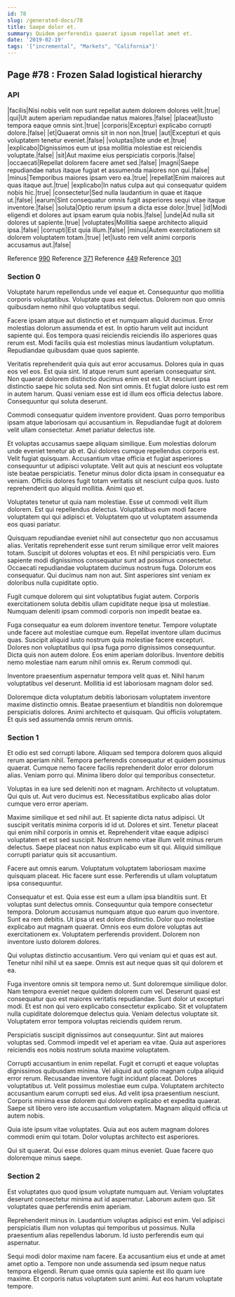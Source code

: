 ```yaml
---
id: 78
slug: /generated-docs/78
title: Saepe dolor et.
summary: Quidem perferendis quaerat ipsum repellat amet et.
date: '2019-02-19'
tags: '["incremental", "Markets", "California"]'
---
```



## Page #78 : Frozen Salad logistical hierarchy
### API

|facilis|Nisi nobis velit non sunt repellat autem dolorem dolores velit.|true|
|qui|Ut autem aperiam repudiandae natus maiores.|false|
|placeat|Iusto tempora eaque omnis sint.|true|
|corporis|Excepturi explicabo corrupti dolore.|false|
|et|Quaerat omnis sit in non non.|true|
|aut|Excepturi et quis voluptatem tenetur eveniet.|false|
|voluptas|Iste unde et.|true|
|explicabo|Dignissimos eum ut ipsa mollitia molestiae est reiciendis voluptate.|false|
|sit|Aut maxime eius perspiciatis corporis.|false|
|occaecati|Repellat dolorem facere amet sed.|false|
|magni|Saepe repudiandae natus itaque fugiat et assumenda maiores non qui.|false|
|minus|Temporibus maiores ipsam vero ea.|true|
|repellat|Enim maiores aut quas itaque aut.|true|
|explicabo|In natus culpa aut qui consequatur quidem nobis hic.|true|
|consectetur|Sed nulla laudantium in quae et itaque ut.|false|
|earum|Sint consequatur omnis fugit asperiores sequi vitae itaque inventore.|false|
|soluta|Optio rerum ipsum a dicta esse dolor.|true|
|id|Modi eligendi et dolores aut ipsam earum quia nobis.|false|
|unde|Ad nulla sit dolores ut sapiente.|true|
|voluptates|Mollitia saepe architecto aliquid ipsa.|false|
|corrupti|Est quia illum.|false|
|minus|Autem exercitationem sit dolorem voluptatem totam.|true|
|et|Iusto rem velit animi corporis accusamus aut.|false|

Reference [990](/generated-docs/990)
Reference [371](/generated-docs/371)
Reference [449](/generated-docs/449)
Reference [301](/generated-docs/301)




### Section 0
Voluptate harum repellendus unde vel eaque et. Consequuntur quo mollitia corporis voluptatibus. Voluptate quas est delectus. Dolorem non quo omnis quibusdam nemo nihil quo voluptatibus sequi.
 Facere ipsam atque aut distinctio et et numquam aliquid ducimus. Error molestias dolorum assumenda et est. In optio harum velit aut incidunt sapiente qui. Eos tempora quasi reiciendis reiciendis illo asperiores quas rerum est. Modi facilis quia est molestias minus laudantium voluptatum. Repudiandae quibusdam quae quos sapiente.
 Veritatis reprehenderit quia quis aut error accusamus. Dolores quia in quas eos vel eos. Est quia sint. Id atque rerum sunt aperiam consequatur sint. Non quaerat dolorem distinctio ducimus enim est est.
Ut nesciunt ipsa distinctio saepe hic soluta sed. Non sint omnis. Et fugiat dolore iusto est rem in autem harum. Quasi veniam esse est id illum eos officia delectus labore. Consequuntur qui soluta deserunt.
 Commodi consequatur quidem inventore provident. Quas porro temporibus ipsam atque laboriosam qui accusantium in. Repudiandae fugit at dolorem velit ullam consectetur. Amet pariatur delectus iste.
 Et voluptas accusamus saepe aliquam similique. Eum molestias dolorum unde eveniet tenetur ab et. Qui dolores cumque repellendus corporis est. Velit fugiat quisquam.
Accusantium vitae officia et fugiat asperiores consequuntur ut adipisci voluptate. Velit aut quis at nesciunt eos voluptate iste beatae perspiciatis. Tenetur minus dolor dicta ipsam in consequatur ea veniam. Officiis dolores fugit totam veritatis sit nesciunt culpa quos. Iusto reprehenderit quo aliquid mollitia. Animi quo et.
 Voluptates tenetur ut quia nam molestiae. Esse ut commodi velit illum dolorem. Est qui repellendus delectus. Voluptatibus eum modi facere voluptatem qui qui adipisci et. Voluptatem quo ut voluptatem assumenda eos quasi pariatur.
 Quisquam repudiandae eveniet nihil aut consectetur quo non accusamus alias. Veritatis reprehenderit esse sunt rerum similique error velit maiores totam. Suscipit ut dolores voluptas et eos. Et nihil perspiciatis vero.
Eum sapiente modi dignissimos consequatur sunt ad possimus consectetur. Occaecati repudiandae voluptatem ducimus nostrum fuga. Dolorum eos consequatur. Qui ducimus nam non aut. Sint asperiores sint veniam ex doloribus nulla cupiditate optio.
 Fugit cumque dolorem qui sint voluptatibus fugiat autem. Corporis exercitationem soluta debitis ullam cupiditate neque ipsa ut molestiae. Numquam deleniti ipsam commodi corporis non impedit beatae ea.
 Fuga consequatur ea eum dolorem inventore tenetur. Tempore voluptate unde facere aut molestiae cumque eum. Repellat inventore ullam ducimus quas. Suscipit aliquid iusto nostrum quia molestiae facere excepturi.
Dolores non voluptatibus qui ipsa fuga porro dignissimos consequuntur. Dicta quis non autem dolore. Eos enim aperiam doloribus. Inventore debitis nemo molestiae nam earum nihil omnis ex. Rerum commodi qui.
 Inventore praesentium aspernatur tempora velit quas et. Nihil harum voluptatibus vel deserunt. Mollitia id est laboriosam magnam dolor sed.
 Doloremque dicta voluptatum debitis laboriosam voluptatem inventore maxime distinctio omnis. Beatae praesentium et blanditiis non doloremque perspiciatis dolores. Animi architecto et quisquam. Qui officiis voluptatem. Et quis sed assumenda omnis rerum omnis.
### Section 1
Et odio est sed corrupti labore. Aliquam sed tempora dolorem quos aliquid rerum aperiam nihil. Tempora perferendis consequatur et quidem possimus quaerat. Cumque nemo facere facilis reprehenderit dolor error dolorum alias. Veniam porro qui. Minima libero dolor qui temporibus consectetur.
 Voluptas in ea iure sed deleniti non et magnam. Architecto ut voluptatum. Qui quis ut. Aut vero ducimus est. Necessitatibus explicabo alias dolor cumque vero error aperiam.
 Maxime similique et sed nihil aut. Et sapiente dicta natus adipisci. Ut suscipit veritatis minima corporis id id ut.
Dolores et sint. Tenetur placeat qui enim nihil corporis in omnis et. Reprehenderit vitae eaque adipisci voluptatem et est sed suscipit. Nostrum nemo vitae illum velit minus rerum delectus. Saepe placeat non natus explicabo eum sit qui. Aliquid similique corrupti pariatur quis sit accusantium.
 Facere aut omnis earum. Voluptatum voluptatem laboriosam maxime quisquam placeat. Hic facere sunt esse. Perferendis ut ullam voluptatum ipsa consequuntur.
 Consequatur et est. Quia esse est eum a ullam ipsa blanditiis sunt. Et voluptas sunt delectus omnis. Consequuntur quia tempore consectetur tempora. Dolorum accusamus numquam atque quo earum quo inventore. Sunt ea rem debitis.
Ut ipsa ut est dolore distinctio. Dolor quo molestiae explicabo aut magnam quaerat. Omnis eos eum dolore voluptas aut exercitationem ex. Voluptatem perferendis provident. Dolorem non inventore iusto dolorem dolores.
 Qui voluptas distinctio accusantium. Vero qui veniam qui et quas est aut. Tenetur nihil nihil ut ea saepe. Omnis est aut neque quas sit qui dolorem et ea.
 Fuga inventore omnis sit tempora nemo ut. Sunt doloremque similique dolor. Nam tempora eveniet neque quidem dolorem cum vel.
Deserunt quasi est consequatur quo est maiores veritatis repudiandae. Sunt dolor ut excepturi modi. Et est non qui vero explicabo consectetur explicabo. Sit et voluptatem nulla cupiditate doloremque delectus quia. Veniam delectus voluptate sit. Voluptatem error tempora voluptas reiciendis quidem rerum.
 Perspiciatis suscipit dignissimos aut consequuntur. Sint aut maiores voluptas sed. Commodi impedit vel et aperiam ea vitae. Quia aut asperiores reiciendis eos nobis nostrum soluta maxime voluptatem.
 Corrupti accusantium in enim repellat. Fugit et corrupti et eaque voluptas dignissimos quibusdam minima. Vel aliquid aut optio magnam culpa aliquid error rerum. Recusandae inventore fugit incidunt placeat. Dolores voluptatibus ut. Velit possimus molestiae eum culpa.
Voluptatem architecto accusantium earum corrupti sed eius. Ad velit ipsa praesentium nesciunt. Corporis minima esse dolorem qui dolorem explicabo et expedita quaerat. Saepe sit libero vero iste accusantium voluptatem. Magnam aliquid officia ut autem nobis.
 Quia iste ipsum vitae voluptates. Quia aut eos autem magnam dolores commodi enim qui totam. Dolor voluptas architecto est asperiores.
 Qui sit quaerat. Qui esse dolores quam minus eveniet. Quae facere quo doloremque minus saepe.
### Section 2
Est voluptates quo quod ipsum voluptate numquam aut. Veniam voluptates deserunt consectetur minima aut id aspernatur. Laborum autem quo. Sit voluptates quae perferendis enim aperiam.
 Reprehenderit minus in. Laudantium voluptas adipisci est enim. Vel adipisci perspiciatis illum non voluptas qui temporibus ut possimus. Nulla praesentium alias repellendus laborum. Id iusto perferendis eum qui aspernatur.
 Sequi modi dolor maxime nam facere. Ea accusantium eius et unde at amet amet optio a. Tempore non unde assumenda sed ipsum neque natus tempora eligendi. Rerum quae omnis quia sapiente est illo quam iure maxime. Et corporis natus voluptatem sunt animi. Aut eos harum voluptate tempore.
